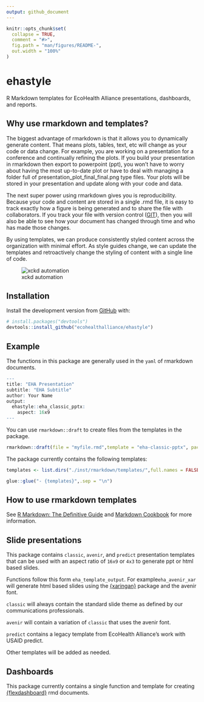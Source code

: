 ```yaml
---
output: github_document
---
```


<!-- README.md is generated from README.Rmd. Please edit that file -->

```r
knitr::opts_chunk$set(
  collapse = TRUE,
  comment = "#>",
  fig.path = "man/figures/README-",
  out.width = "100%"
)
```

# ehastyle

<!-- badges: start -->
<!-- badges: end -->

R Markdown templates for EcoHealth Alliance presentations, dashboards, and reports. 

## Why use rmarkdown and templates?

The biggest advantage of rmarkdown is that it allows you to dynamically generate
content. That means plots, tables, text, etc will change as your code or data change. For example, you are working on a presentation for a conference and continually refining the plots. If you build your presentation in rmarkdown
then export to powerpoint (ppt), you won't have to worry about having the most
up-to-date plot or have to deal with managing a folder full of presentation_plot_final_final.png type files. Your plots will be stored in your
presentation and update along with your code and data. 

The next super power using rmarkdown gives you is reproducibility. Because your code and content are stored in a single .rmd file, it is easy to track exactly how a figure is being generated and to share the file with collaborators. If you track
your file with version control ([GIT](https://happygitwithr.com/)), then you will also be able to see how your document has changed through time and who has made those changes. 

By using templates, we can produce consistently styled content across the organization with minimal effort. As style guides change, we can update the templates and retroactively change the styling of content with a single line of 
code. 

![xckd automation](https://imgs.xkcd.com/comics/is_it_worth_the_time.png)


## Installation

Install the development version from [GitHub](https://github.com/) with:

``` r
# install.packages("devtools")
devtools::install_github("ecohealthalliance/ehastyle")
```
## Example

The functions in this package are generally used in the `yaml` of rmarkdown documents. 

```r
---
title: "EHA Presentation"
subtitle: "EHA Subtitle"
author: Your Name
output:
  ehastyle::eha_classic_pptx:
    aspect: 16x9
---
```

You can use `rmarkdown::draft` to create files from the templates in the package. 

```r
rmarkdown::draft(file = "myfile.rmd",template = "eha-classic-pptx", package = "ehastyle")
```

The package currently contains the following templates:

```r
templates <- list.dirs("./inst/rmarkdown/templates/",full.names = FALSE,recursive = F)

glue::glue("- {templates}",.sep = "\n")

```

 
## How to use rmarkdown templates

See [R Markdown: The Definitive Guide](https://bookdown.org/yihui/rmarkdown/document-templates.html) and [Markdown Cookbook](https://bookdown.org/yihui/rmarkdown-cookbook/package-template.html) for more information. 

## Slide presentations

This package contains `classic`, `avenir`, and `predict` presentation templates that can be used with an aspect ratio of `16x9` or `4x3` to generate ppt or html based slides. 

Functions follow this form `eha_template_output`. For example`eha_avenir_xar` will generate html based slides using the [{xaringan}](https://bookdown.org/yihui/rmarkdown/xaringan.html) package and the avenir font.    

`classic` will always contain the standard slide theme as defined by our communications professionals. 

`avenir` will contain a variation of `classic` that uses the avenir font. 

`predict` contains a legacy template from EcoHealth Alliance's work with USAID
predict. 

Other templates will be added as needed. 

## Dashboards

This package currently contains a single function and template for creating [{flexdashboard}](https://rstudio.github.io/flexdashboard/index.html) rmd documents. 




